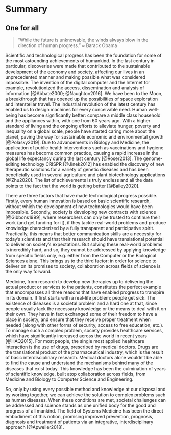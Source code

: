 \mainmatter

# Summary {-}

## One for all {-}

```{=html}
<blockquote>&ldquo;While the future is unknowable, the winds always blow in the direction of human progress.&rdquo; ~ Barack Obama</blockquote>
```

Scientific and technological progress has been the foundation for some of the most astounding achievements of humankind.
In the last century in particular, discoveries were made that contributed to the sustainable development of the economy and society, affecting our lives in an unprecedented manner and making possible what was considered impossible.
The invention of the digital computer and the Internet for example, revolutionized the access, dissemination and analysis of information [@Abbate2000; @Naughton2016].
We have been to the Moon, a breakthrough that has opened up the possibilities of space exploration and interstellar travel.
The industrial revolution of the latest century has enabled us to design machines for every conceivable need.
Human well-being has become significantly better: compare a middle class household and the appliances within, with one from 60 years ago.
With a higher standard of living and the ongoing efforts to alleviate hunger, poverty and inequality on a global scale, people have started caring more about the planet, paving the way for sustainable economic and environmental growth [@Polasky2019].
Due to advancements in Biology and Medicine, the application of public health interventions such as vaccinations and hygiene measures has become common practice, causing a rapid increase in the global life expectancy during the last century [@Roser2013].
The genome-editing technology CRISPR [@Jinek2012] has enabled the discovery of new therapeutic solutions for a variety of genetic diseases and has been beneficially used in several agriculture and plant biotechnology applications [@Zhu2020].
The list of achievements is truly endless and all the data points to the fact that the world is getting better [@Bailey2020].

There are three factors that have made technological progress possible.
Firstly, every human innovation is based on basic scientific research, without which the development of new technologies would have been impossible.
Secondly, society is developing new contracts with science [@Gibbons1999], where researchers can only be trusted to continue their work (and get funding for it), if they tackle real-world problems and produce knowledge characterized by a fully transparent and participative spirit.
Practically, this means that better communication skills are a necessity for today's scientists and that their research should have translational potential to deliver on society's expectations.
But solving these real-world problems is incredibly hard, and so, they cannot be addressed by applying knowledge from specific fields only, e.g. either from the Computer or the Biological Sciences alone.
This brings us to the third factor: in order for science to deliver on its promises to society, collaboration across fields of science is the only way forward.

Medicine, from research to develop new therapies up to delivering the actual product or services to the patients, constitutes the perfect example that encompasses all three reasons that have enabled progress to transpire in its domain.
It first starts with a real-life problem: people get sick.
The existence of diseases is a societal problem and a hard one at that, since people usually lack the necessary knowledge or the means to deal with it on their own.
They have in fact exchanged some of their freedom to have a place in society, and ensure that they receive proper treatment when needed (along with other forms of security, access to free education, etc.).
To manage such a complex problem, society provides healthcare services, which have significantly increased across the world in recent years [@HAQ2015].
For most people, the single most applied healthcare interaction is the use of drugs, prescribed by medical doctors.
Drugs are the translational product of the pharmaceutical industry, which is the result of basic interdisciplinary research.
Medical doctors alone wouldn't be able to find the cause and understand the mechanisms behind many of the diseases that exist today.
This knowledge has been the culmination of years of scientific knowledge, built atop collaboration across fields, from Medicine and Biology to Computer Science and Engineering.

So, only by using every possible method and knowledge at our disposal and by working together, we can achieve the solution to complex problems such as human diseases.
When these conditions are met, societal challenges can be addressed and science stands as one unified body for the good and progress of all mankind.
The field of Systems Medicine has been the direct embodiment of this notion, promising improved prevention, prognosis, diagnosis and treatment of patients via an integrative, interdisciplinary approach [@Apweiler2018].

\newpage
